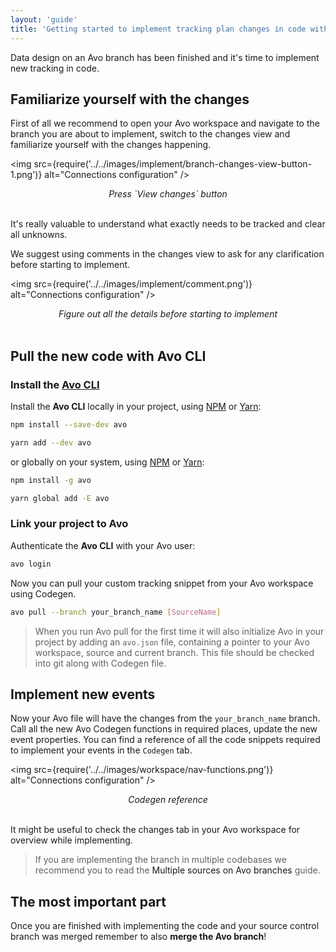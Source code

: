 ```yaml
---
layout: 'guide'
title: 'Getting started to implement tracking plan changes in code with Avo'
---
```



Data design on an Avo branch has been finished and it's time to implement new tracking in code.

## Familiarize yourself with the changes

First of all we recommend to open your Avo workspace and navigate to the branch you are about to implement, switch to the changes view and familiarize yourself with the changes happening.

<img
  src={require('../../images/implement/branch-changes-view-button-1.png')}
  alt="Connections configuration"
/>
<center>
  <i>Press `View changes` button</i>
</center>
<br />

It's really valuable to understand what exactly needs to be tracked and clear all
unknowns.

We suggest using comments in the changes view to ask for any clarification before starting to implement.

<img
  src={require('../../images/implement/comment.png')}
  alt="Connections configuration"
/>
<center>
  <i>Figure out all the details before starting to implement</i>
</center>
<br />

## Pull the new code with Avo CLI

### Install the [Avo CLI](https://www.npmjs.com/package/avo)

Install the **Avo CLI** locally in your project, using [NPM](https://www.npmjs.com/get-npm) or [Yarn](https://classic.yarnpkg.com/en/docs/install):

```bash
npm install --save-dev avo
```

```bash
yarn add --dev avo
```

or globally on your system, using [NPM](https://www.npmjs.com/get-npm) or [Yarn](https://classic.yarnpkg.com/en/docs/install):

```bash
npm install -g avo
```

```bash
yarn global add -E avo
```

### Link your project to Avo

Authenticate the **Avo CLI** with your Avo user:

```bash
avo login
```

Now you can pull your custom tracking snippet from your Avo workspace using Codegen.

```bash
avo pull --branch your_branch_name [SourceName]
```

> When you run Avo pull for the first time it will also initialize Avo in your project by adding an `avo.json` file, containing a pointer to your Avo workspace, source and current branch. This file should be checked into git along with Codegen file.

## Implement new events

Now your Avo file will have the changes from the `your_branch_name` branch. Call all the new Avo Codegen functions in required places, update the new event properties. You can find a reference of all the code snippets required to implement your events in the `Codegen` tab.

<img
  src={require('../../images/workspace/nav-functions.png')}
  alt="Connections configuration"
/>
<center>
  <i>Codegen reference</i>
</center>
<br />

It might be useful to check the changes tab in your Avo workspace for overview while implementing.

> If you are implementing the branch in multiple codebases we recommend you to read the <Link passHref href="/data-design/multiple-sources-on-avo-branches"><a>Multiple sources on Avo branches</a></Link> guide.

## The most important part

Once you are finished with implementing the code and your source control branch was merged remember to also **merge the Avo branch**!

